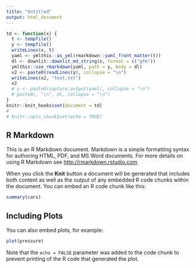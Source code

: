 ```yaml
---
title: "Untitled"
output: html_document
---
```


```r
td <- function(x) {
  t <- tempfile()
  y <- tempfile()
  writeLines(x, t)
  yaml <- ymlthis::as_yml(rmarkdown::yaml_front_matter(t))
  dl <- downlit::downlit_md_string(x, format = c("gfm"))
  ymlthis::use_rmarkdown(yaml, path = y, body = dl)
  x2 <- paste0(readLines(y), collapse = "\n")
  writeLines(x2, "test.txt")
  x2
  # y <- paste0(capture.output(yaml), collapse = "\n")
  # paste0(, "\n", dl, collapse = "\n")
}
knitr::knit_hooks$set(document = td)
# 
# knitr::opts_chunk$set(echo = TRUE)
```

## R Markdown

This is an R Markdown document. Markdown is a simple formatting syntax for authoring HTML, PDF, and MS Word documents. For more details on using R Markdown see <http://rmarkdown.rstudio.com>.

When you click the **Knit** button a document will be generated that includes both content as well as the output of any embedded R code chunks within the document. You can embed an R code chunk like this:

```r
summary(cars)
```

## Including Plots

You can also embed plots, for example:

```r
plot(pressure)
```

Note that the `echo = FALSE` parameter was added to the code chunk to prevent printing of the R code that generated the plot.
